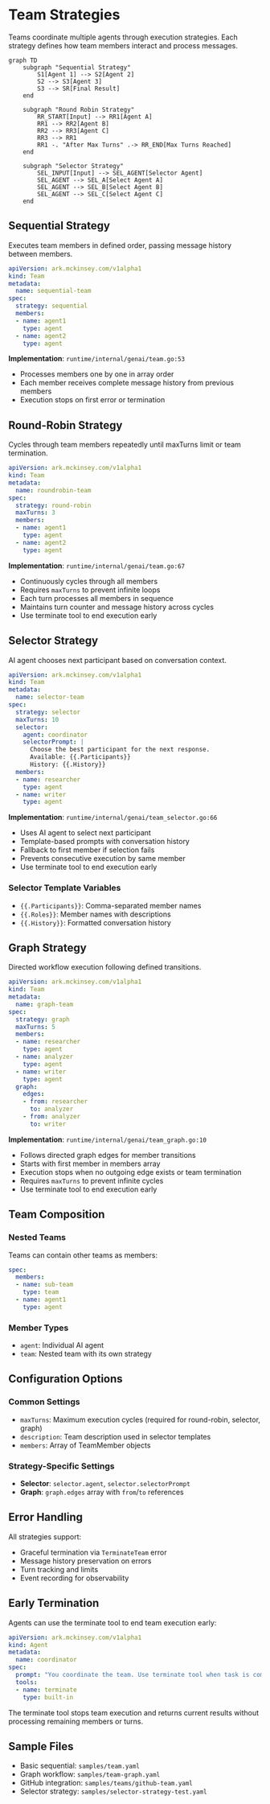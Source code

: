 # Team Strategies

Teams coordinate multiple agents through execution strategies. Each strategy defines how team members interact and process messages.


```mermaid
graph TD
    subgraph "Sequential Strategy"
        S1[Agent 1] --> S2[Agent 2]
        S2 --> S3[Agent 3]
        S3 --> SR[Final Result]
    end

    subgraph "Round Robin Strategy"
        RR_START[Input] --> RR1[Agent A]
        RR1 --> RR2[Agent B]
        RR2 --> RR3[Agent C]
        RR3 --> RR1
        RR1 -. "After Max Turns" .-> RR_END[Max Turns Reached]
    end

    subgraph "Selector Strategy"
        SEL_INPUT[Input] --> SEL_AGENT[Selector Agent]
        SEL_AGENT --> SEL_A[Select Agent A]
        SEL_AGENT --> SEL_B[Select Agent B]
        SEL_AGENT --> SEL_C[Select Agent C]
    end
```

## Sequential Strategy

Executes team members in defined order, passing message history between members.

```yaml
apiVersion: ark.mckinsey.com/v1alpha1
kind: Team
metadata:
  name: sequential-team
spec:
  strategy: sequential
  members:
  - name: agent1
    type: agent
  - name: agent2
    type: agent
```

**Implementation**: `runtime/internal/genai/team.go:53`
- Processes members one by one in array order
- Each member receives complete message history from previous members
- Execution stops on first error or termination

## Round-Robin Strategy

Cycles through team members repeatedly until maxTurns limit or team termination.

```yaml
apiVersion: ark.mckinsey.com/v1alpha1
kind: Team
metadata:
  name: roundrobin-team
spec:
  strategy: round-robin
  maxTurns: 3
  members:
  - name: agent1
    type: agent
  - name: agent2
    type: agent
```

**Implementation**: `runtime/internal/genai/team.go:67`
- Continuously cycles through all members
- Requires `maxTurns` to prevent infinite loops
- Each turn processes all members in sequence
- Maintains turn counter and message history across cycles
- Use terminate tool to end execution early

## Selector Strategy

AI agent chooses next participant based on conversation context.

```yaml
apiVersion: ark.mckinsey.com/v1alpha1
kind: Team
metadata:
  name: selector-team
spec:
  strategy: selector
  maxTurns: 10
  selector:
    agent: coordinator
    selectorPrompt: |
      Choose the best participant for the next response.
      Available: {{.Participants}}
      History: {{.History}}
  members:
  - name: researcher
    type: agent
  - name: writer
    type: agent
```

**Implementation**: `runtime/internal/genai/team_selector.go:66`
- Uses AI agent to select next participant
- Template-based prompts with conversation history
- Fallback to first member if selection fails
- Prevents consecutive execution by same member
- Use terminate tool to end execution early

### Selector Template Variables
- `{{.Participants}}`: Comma-separated member names
- `{{.Roles}}`: Member names with descriptions
- `{{.History}}`: Formatted conversation history

## Graph Strategy

Directed workflow execution following defined transitions.

```yaml
apiVersion: ark.mckinsey.com/v1alpha1
kind: Team
metadata:
  name: graph-team
spec:
  strategy: graph
  maxTurns: 5
  members:
  - name: researcher
    type: agent
  - name: analyzer
    type: agent
  - name: writer
    type: agent
  graph:
    edges:
    - from: researcher
      to: analyzer
    - from: analyzer
      to: writer
```

**Implementation**: `runtime/internal/genai/team_graph.go:10`
- Follows directed graph edges for member transitions
- Starts with first member in members array
- Execution stops when no outgoing edge exists or team termination
- Requires `maxTurns` to prevent infinite cycles
- Use terminate tool to end execution early

## Team Composition

### Nested Teams
Teams can contain other teams as members:

```yaml
spec:
  members:
  - name: sub-team
    type: team
  - name: agent1
    type: agent
```

### Member Types
- `agent`: Individual AI agent
- `team`: Nested team with its own strategy

## Configuration Options

### Common Settings
- `maxTurns`: Maximum execution cycles (required for round-robin, selector, graph)
- `description`: Team description used in selector templates
- `members`: Array of TeamMember objects

### Strategy-Specific Settings
- **Selector**: `selector.agent`, `selector.selectorPrompt`
- **Graph**: `graph.edges` array with `from`/`to` references

## Error Handling

All strategies support:
- Graceful termination via `TerminateTeam` error
- Message history preservation on errors
- Turn tracking and limits
- Event recording for observability

## Early Termination

Agents can use the terminate tool to end team execution early:

```yaml
apiVersion: ark.mckinsey.com/v1alpha1
kind: Agent
metadata:
  name: coordinator
spec:
  prompt: "You coordinate the team. Use terminate tool when task is complete."
  tools:
  - name: terminate
    type: built-in
```

The terminate tool stops team execution and returns current results without processing remaining members or turns.

## Sample Files

- Basic sequential: `samples/team.yaml`
- Graph workflow: `samples/team-graph.yaml`
- GitHub integration: `samples/teams/github-team.yaml`
- Selector strategy: `samples/selector-strategy-test.yaml`